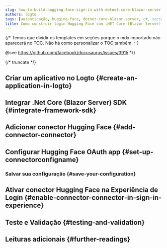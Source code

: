 ```yaml
---
slug: how-to-build-hugging-face-sign-in-with-dotnet-core-blazor-server-and-logto
authors: logto
tags: [autenticação, hugging-face, dotnet-core-blazor-server, c#, social-sign-in, sign-in, login]
title: Como construir login Hugging Face com .NET Core (Blazor Server)
---
```


{/*
  Temos que dividir os templates em seções porque o mdx importado não aparecerá no TOC.
  Não há como personalizar o TOC também. :-)

  @see https://github.com/facebook/docusaurus/issues/3915
*/}




{/* truncate */}

<Intro connector={connector} sdk=".NET Core (Blazor Server)" link="https://learn.microsoft.com/en-us/aspnet/core/blazor/hosting-models?view=aspnetcore-9.0#blazor-server" />

## Criar um aplicativo no Logto \{#create-an-application-in-logto}

<CreateApplication type="Aplicativo web tradicional" framework=".Net Core (Blazor Server)" />

## Integrar .Net Core (Blazor Server) SDK \{#integrate-framework-sdk}

<IntegrateSdk />

## Adicionar conector Hugging Face \{#add-connector-connector}

<AddSocialConnector connector={connector} framework=".Net Core (Blazor Server)" />

## Configurar Hugging Face OAuth app \{#set-up-connectorconfigname}

<ConnectorGuide />

### Salvar sua configuração \{#save-your-configuration}

<SaveYourConfiguration connector={connector} />

## Ativar conector Hugging Face na Experiência de Login \{#enable-connector-connector-in-sign-in-experience}

<EnableSocialConnector connector={connector} />

## Teste e Validação \{#testing-and-validation}

<TestingAndValidation connector={connector} sdk=".NET Core (Blazor Server)" />

## Leituras adicionais \{#further-readings}

<FurtherReadings />